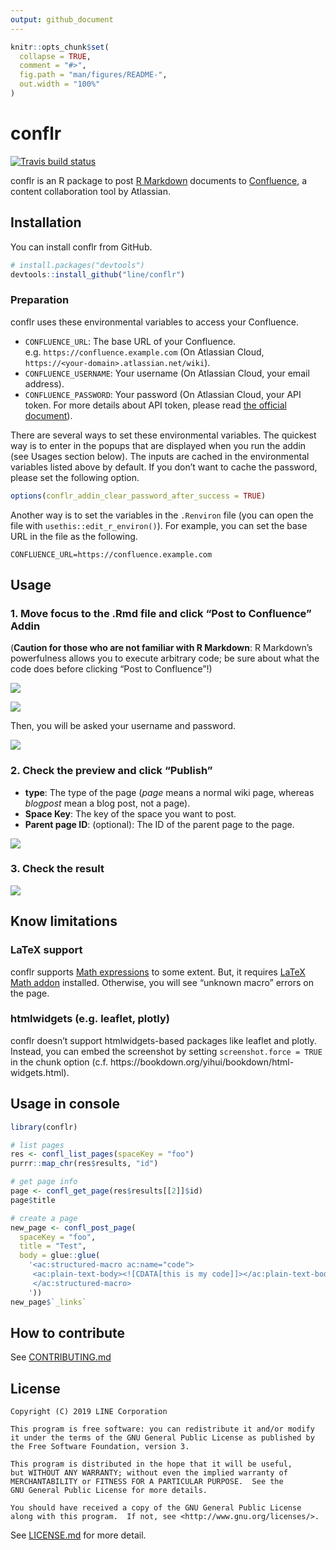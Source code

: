 ```yaml
---
output: github_document
---
```


<!-- README.md is generated from README.Rmd. Please edit that file -->

```r
knitr::opts_chunk$set(
  collapse = TRUE,
  comment = "#>",
  fig.path = "man/figures/README-",
  out.width = "100%"
)
```

# conflr

[![Travis build status](https://travis-ci.org/line/conflr.svg?branch=master)](https://travis-ci.org/line/conflr)

conflr is an R package to post [R Markdown](https://rmarkdown.rstudio.com/) documents to [Confluence](https://www.atlassian.com/software/confluence), a content collaboration tool by Atlassian.

## Installation

You can install conflr from GitHub.

``` r
# install.packages("devtools")
devtools::install_github("line/conflr")
```

### Preparation

conflr uses these environmental variables to access your Confluence.

* `CONFLUENCE_URL`: The base URL of your Confluence. e.g. `https://confluence.example.com` (On Atlassian Cloud, `https://<your-domain>.atlassian.net/wiki`).
* `CONFLUENCE_USERNAME`: Your username (On Atlassian Cloud, your email address).
* `CONFLUENCE_PASSWORD`: Your password (On Atlassian Cloud, your API token. For more details about API token, please read [the official document](https://confluence.atlassian.com/cloud/api-tokens-938839638.html)).

There are several ways to set these environmental variables. The quickest way is to enter in the popups that are displayed when you run the addin (see Usages section below). The inputs are cached in the environmental variables listed above by default. If you don't want to cache the password, please set the following option.

```r
options(conflr_addin_clear_password_after_success = TRUE)
```

Another way is to set the variables in the `.Renviron` file (you can open the file with `usethis::edit_r_environ()`). For example, you can set the base URL in the file as the following.

```
CONFLUENCE_URL=https://confluence.example.com
```

## Usage

### 1. Move focus to the .Rmd file and click "Post to Confluence" Addin

(**Caution for those who are not familiar with R Markdown**: R Markdown's powerfulness allows you to execute arbitrary code; be sure about what the code does before clicking "Post to Confluence"!)

![](man/figures/screenshot1.png)

![](man/figures/screenshot2.png)

Then, you will be asked your username and password.

![](man/figures/popup1.png)

### 2. Check the preview and click "Publish"

* **type**: The type of the page (*page* means a normal wiki page, whereas *blogpost* mean a blog post, not a page).
* **Space Key**: The key of the space you want to post.
* **Parent page ID**: (optional): The ID of the parent page to the page.

![](man/figures/screenshot3.png)

### 3. Check the result

![](man/figures/screenshot4.png)

## Know limitations

### LaTeX support

conflr supports [Math expressions](https://bookdown.org/yihui/rmarkdown/markdown-syntax.html#math-expressions) to some extent. But, it requires [LaTeX Math addon](https://marketplace.atlassian.com/apps/1210882/latex-math) installed. Otherwise, you will see "unknown macro" errors on the page.

### htmlwidgets (e.g. leaflet, plotly)

conflr doesn't support htmlwidgets-based packages like leaflet and plotly.
Instead, you can embed the screenshot by setting `screenshot.force = TRUE` in the chunk option (c.f. https://bookdown.org/yihui/bookdown/html-widgets.html).

## Usage in console

```r
library(conflr)

# list pages
res <- confl_list_pages(spaceKey = "foo")
purrr::map_chr(res$results, "id")

# get page info
page <- confl_get_page(res$results[[2]]$id)
page$title

# create a page
new_page <- confl_post_page(
  spaceKey = "foo",
  title = "Test",
  body = glue::glue(
    '<ac:structured-macro ac:name="code">
     <ac:plain-text-body><![CDATA[this is my code]]></ac:plain-text-body>
     </ac:structured-macro>
    '))
new_page$`_links`
```

## How to contribute
See [CONTRIBUTING.md](CONTRIBUTING.md)

## License
```
Copyright (C) 2019 LINE Corporation

This program is free software: you can redistribute it and/or modify
it under the terms of the GNU General Public License as published by
the Free Software Foundation, version 3.

This program is distributed in the hope that it will be useful,
but WITHOUT ANY WARRANTY; without even the implied warranty of
MERCHANTABILITY or FITNESS FOR A PARTICULAR PURPOSE.  See the
GNU General Public License for more details.

You should have received a copy of the GNU General Public License
along with this program.  If not, see <http://www.gnu.org/licenses/>.
```
See [LICENSE.md](LICENSE.md) for more detail.
